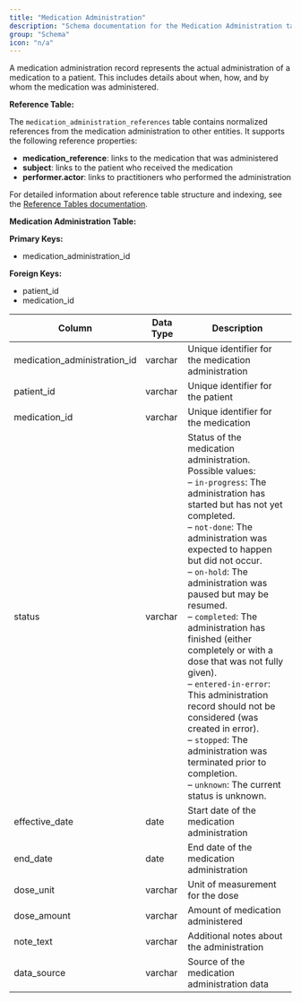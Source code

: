 ```yaml
---
title: "Medication Administration"
description: "Schema documentation for the Medication Administration table in the Metriport data model"
group: "Schema"
icon: "n/a"
---
```


A medication administration record represents the actual administration of a medication to a patient. This includes details about when, how, and by whom the medication was administered.

**Reference Table:**

The `medication_administration_references` table contains normalized references from the medication administration to other entities. It supports the following reference properties:
* **medication_reference**: links to the medication that was administered
* **subject**: links to the patient who received the medication
* **performer.actor**: links to practitioners who performed the administration

For detailed information about reference table structure and indexing, see the [Reference Tables documentation](/medical-api/handling-data/schema/reference-tables).

**Medication Administration Table:**

**Primary Keys:**
* medication_administration_id

**Foreign Keys:**
* patient_id
* medication_id

| Column | Data Type | Description |
| ------ | --------- | ----------- |
| medication_administration_id | varchar | Unique identifier for the medication administration |
| patient_id | varchar | Unique identifier for the patient |
| medication_id | varchar | Unique identifier for the medication |
| status | varchar | Status of the medication administration. Possible values:<br/>– <code>in-progress</code>: The administration has started but has not yet completed.<br/>– <code>not-done</code>: The administration was expected to happen but did not occur.<br/>– <code>on-hold</code>: The administration was paused but may be resumed.<br/>– <code>completed</code>: The administration has finished (either completely or with a dose that was not fully given).<br/>– <code>entered-in-error</code>: This administration record should not be considered (was created in error).<br/>– <code>stopped</code>: The administration was terminated prior to completion.<br/>– <code>unknown</code>: The current status is unknown. |
| effective_date | date | Start date of the medication administration |
| end_date | date | End date of the medication administration |
| dose_unit | varchar | Unit of measurement for the dose |
| dose_amount | varchar | Amount of medication administered |
| note_text | varchar | Additional notes about the administration |
| data_source | varchar | Source of the medication administration data |
